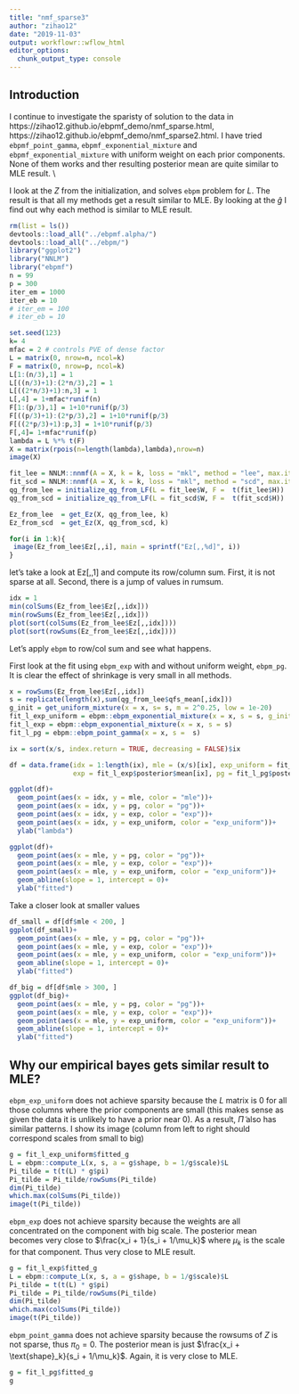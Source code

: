 ```yaml
---
title: "nmf_sparse3"
author: "zihao12"
date: "2019-11-03"
output: workflowr::wflow_html
editor_options:
  chunk_output_type: console
---
```


## Introduction
I continue to investigate the sparisty of solution  to the data in https://zihao12.github.io/ebpmf_demo/nmf_sparse.html, https://zihao12.github.io/ebpmf_demo/nmf_sparse2.html.  I have tried `ebpmf_point_gamma`, `ebpmf_exponential_mixture` and `ebpmf_exponential_mixture` with uniform weight on  each prior components. None of them works and ther resulting posterior mean are quite similar  to MLE result. \\

I look at the $Z$ from the initialization, and solves `ebpm` problem for $L$. The result is that all my methods get a result similar to MLE. By looking  at the $\hat{g}$ I find out why each method is similar to MLE result.  



```r
rm(list = ls())
devtools::load_all("../ebpmf.alpha/")
devtools::load_all("../ebpm/")
library("ggplot2")
library("NNLM") 
library("ebpmf")
n = 99
p = 300
iter_em = 1000
iter_eb = 10
# iter_em = 100
# iter_eb = 10
```

```r
set.seed(123)
k= 4
mfac = 2 # controls PVE of dense factor
L = matrix(0, nrow=n, ncol=k)
F = matrix(0, nrow=p, ncol=k)
L[1:(n/3),1] = 1
L[((n/3)+1):(2*n/3),2] = 1
L[((2*n/3)+1):n,3] = 1
L[,4] = 1+mfac*runif(n)
F[1:(p/3),1] = 1+10*runif(p/3)
F[((p/3)+1):(2*p/3),2] = 1+10*runif(p/3)
F[((2*p/3)+1):p,3] = 1+10*runif(p/3)
F[,4]= 1+mfac*runif(p)
lambda = L %*% t(F)
X = matrix(rpois(n=length(lambda),lambda),nrow=n)
image(X)
```

```r
fit_lee = NNLM::nnmf(A = X, k = k, loss = "mkl", method = "lee", max.iter = iter_em)
fit_scd = NNLM::nnmf(A = X, k = k, loss = "mkl", method = "scd", max.iter = iter_em)
qg_from_lee = initialize_qg_from_LF(L = fit_lee$W, F =  t(fit_lee$H))
qg_from_scd = initialize_qg_from_LF(L = fit_scd$W, F =  t(fit_scd$H))

Ez_from_lee  = get_Ez(X, qg_from_lee, k)
Ez_from_scd  = get_Ez(X, qg_from_scd, k)

for(i in 1:k){
 image(Ez_from_lee$Ez[,,i], main = sprintf("Ez[,,%d]", i)) 
}
```

let's take a look at Ez[,,1] and compute its row/column sum. First, it is not sparse at all. Second, there is a  jump of values in rumsum. 
```r
idx = 1
min(colSums(Ez_from_lee$Ez[,,idx]))
min(rowSums(Ez_from_lee$Ez[,,idx]))
plot(sort(colSums(Ez_from_lee$Ez[,,idx])))
plot(sort(rowSums(Ez_from_lee$Ez[,,idx])))
```

Let's apply `ebpm` to row/col sum and see what happens.\

First look  at the fit using `ebpm_exp` with and without uniform weight, `ebpm_pg`. It  is clear the effect of shrinkage is very  small in all methods. 
```r
x = rowSums(Ez_from_lee$Ez[,,idx])
s = replicate(length(x),sum(qg_from_lee$qfs_mean[,idx]))
g_init = get_uniform_mixture(x = x, s= s, m = 2^0.25, low = 1e-20)
fit_l_exp_uniform = ebpm::ebpm_exponential_mixture(x = x, s = s, g_init = g_init, fix_g = T)
fit_l_exp = ebpm::ebpm_exponential_mixture(x = x, s = s)
fit_l_pg = ebpm::ebpm_point_gamma(x = x, s =  s)

ix = sort(x/s, index.return = TRUE, decreasing = FALSE)$ix

df = data.frame(idx = 1:length(ix), mle = (x/s)[ix], exp_uniform = fit_l_exp_uniform$posterior$mean[ix],
                exp = fit_l_exp$posterior$mean[ix], pg = fit_l_pg$posterior$mean[ix])

ggplot(df)+
  geom_point(aes(x = idx, y = mle, color = "mle"))+
  geom_point(aes(x = idx, y = pg, color = "pg"))+
  geom_point(aes(x = idx, y = exp, color = "exp"))+
  geom_point(aes(x = idx, y = exp_uniform, color = "exp_uniform"))+
  ylab("lambda")

ggplot(df)+
  geom_point(aes(x = mle, y = pg, color = "pg"))+
  geom_point(aes(x = mle, y = exp, color = "exp"))+
  geom_point(aes(x = mle, y = exp_uniform, color = "exp_uniform"))+
  geom_abline(slope = 1, intercept = 0)+
  ylab("fitted")
```

Take a closer look at smaller values
```r
df_small = df[df$mle < 200, ]
ggplot(df_small)+
  geom_point(aes(x = mle, y = pg, color = "pg"))+
  geom_point(aes(x = mle, y = exp, color = "exp"))+
  geom_point(aes(x = mle, y = exp_uniform, color = "exp_uniform"))+
  geom_abline(slope = 1, intercept = 0)+
  ylab("fitted")

df_big = df[df$mle > 300, ]
ggplot(df_big)+
  geom_point(aes(x = mle, y = pg, color = "pg"))+
  geom_point(aes(x = mle, y = exp, color = "exp"))+
  geom_point(aes(x = mle, y = exp_uniform, color = "exp_uniform"))+
  geom_abline(slope = 1, intercept = 0)+
  ylab("fitted")
```


## Why our empirical bayes gets similar result to  MLE?
`ebpm_exp_uniform` does not achieve sparsity because the $L$ matrix is 0 for all those columns where the prior components are small (this makes sense as given the data it is unlikely to have a prior  near 0). As a result, $\tilde{\Pi}$ also has similar patterns. I show its image  (column  from left  to right should correspond scales from small to big)
```r
g = fit_l_exp_uniform$fitted_g
L = ebpm::compute_L(x, s, a = g$shape, b = 1/g$scale)$L
Pi_tilde = t(t(L) * g$pi)
Pi_tilde = Pi_tilde/rowSums(Pi_tilde)
dim(Pi_tilde)
which.max(colSums(Pi_tilde))
image(t(Pi_tilde))
```


`ebpm_exp` does not achieve sparsity because the weights are  all concentrated on the  component with big scale. The posterior mean becomes very close to $\frac{x_i + 1}{s_i + 1/\mu_k}$ where $\mu_k$ is the scale for that component. Thus very close to MLE result.  
```r
g = fit_l_exp$fitted_g
L = ebpm::compute_L(x, s, a = g$shape, b = 1/g$scale)$L
Pi_tilde = t(t(L) * g$pi)
Pi_tilde = Pi_tilde/rowSums(Pi_tilde)
dim(Pi_tilde)
which.max(colSums(Pi_tilde))
image(t(Pi_tilde))
```


`ebpm_point_gamma` does not achieve sparsity because the rowsums of $Z$ is not sparse, thus $\pi_0 = 0$. The posterior mean is just $\frac{x_i + \text{shape}_k}{s_i + 1/\mu_k}$. Again,  it is very close to MLE. 
```r
g = fit_l_pg$fitted_g
g
```








